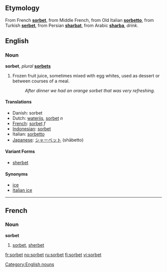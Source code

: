 ==Etymology==
From French '''[[sorbet#french|sorbet]]''', from Middle French, from Old Italian '''[[sorbetto]]''', from Turkish '''[[serbet]]''', from Persian '''[[sharbat]]''', from Arabic '''[[sharba]]''', ''drink''.

==English==
===Noun===
'''sorbet''', ''plural'' '''[[sorbets]]'''

# Frozen fruit juice, sometimes mixed with egg whites, used as dessert or between courses of a meal.
#:''After dinner we had an orange sorbet that was very refreshing.''

====Translations====
*Danish: sorbet
*Dutch: [[waterijs]], [[sorbet]] ''n''
*[[French]]: [[sorbet#French|sorbet]] ''f''
*[[Indonesian]]: [[sorbet]]
*Italian: [[sorbetto]]
*[[Japanese]]: [[シャーベット]] (shābetto)

====Variant Forms====
*[[sherbet]]

====Synonyms====
*[[ice]]
*[[Italian ice]]

[[Category:English nouns]]


----
==French==
===Noun===
'''sorbet''' {{f}}

# [[sorbet#English|sorbet]], [[sherbet]]



[[fr:sorbet]]
[[no:sorbet]]
[[ru:sorbet]]
[[fi:sorbet]]
[[vi:sorbet]]